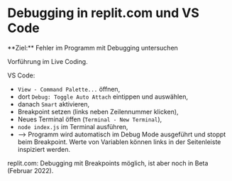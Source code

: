 
# Debugging in replit.com und VS Code

<Callout>  
  **Ziel:** Fehler im Programm mit Debugging untersuchen
</Callout>

Vorführung im Live Coding. 

VS Code: 

- `View - Command Palette...` öffnen, 
- dort `Debug: Toggle Auto Attach` eintippen und auswählen, 
- danach `Smart` aktivieren,
- Breakpoint setzen (links neben Zeilennummer klicken),
- Neues Terminal öffen (`Terminal - New Terminal`),
- `node index.js` im Terminal ausführen,
- &xrarr; Programm wird automatisch im Debug Mode ausgeführt und stoppt beim Breakpoint. Werte von Variablen können links in der Seitenleiste inspiziert werden.

replit.com: Debugging mit Breakpoints möglich, ist aber noch in Beta (Februar 2022).
